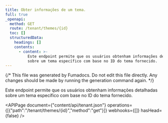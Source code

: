 ```yaml
---
title: Obter informações de um tema.
full: true
_openapi:
  method: GET
  route: /tenant/themes/{id}
  toc: []
  structuredData:
    headings: []
    contents:
      - content: >-
          Este endpoint permite que os usuários obtenham informações detalhadas
          sobre um tema específico com base no ID do tema fornecido.
---
```


{/* This file was generated by Fumadocs. Do not edit this file directly. Any changes should be made by running the generation command again. */}

Este endpoint permite que os usuários obtenham informações detalhadas sobre um tema específico com base no ID do tema fornecido.

<APIPage document={"content/api/tenant.json"} operations={[{"path":"/tenant/themes/{id}","method":"get"}]} webhooks={[]} hasHead={false} />